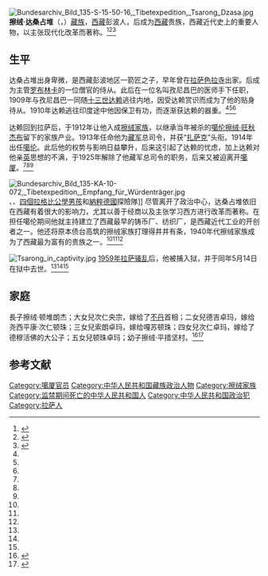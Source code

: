 [[File:Bundesarchiv_Bild_135-S-15-50-16,_Tibetexpedition,_Tsarong_Dzasa.jpg|thumb]]
'''擦绒·达桑占堆'''（{{bo|z=ཚ་རོང་ཟླ་བཟང་དགྲ་འདུལ་|w=tsha rong zla bzang dgra 'dul|t=Tsarong Dazang Dradül}}，{{bd|1888年||1959年|5月14日}}）[[藏族|藏族]]，[[西藏|西藏]]彭波人，后成为[[西藏|西藏]]贵族，西藏近代史上的重要人物，以主张现代化改革而著称。<ref name=shen>{{cite book|title=《1728－1959 西藏的贵族和政府》|author=毕达克|others=沈卫荣、宋黎明译|publisher=中国藏学出版社|year=2008}}</ref><ref name=liao>{{cite journal|title=我是察绒家族的女儿|author=廖东凡、雪康·顿珠卓玛|journal=西藏人文地理|year=2005|issue=1}}</ref><ref name=cha>{{cite book|title=《茶马古道上的西藏故事》|author=孙炯|publisher=云南民族出版社|chapter=札萨擦绒·达桑占堆|url=http://book.sina.com.cn/longbook/1098245693_chamagudao/35.shtml|access-date=2011-11-22|archive-url=https://web.archive.org/web/20140311181734/http://book.sina.com.cn/longbook/1098245693_chamagudao/35.shtml|archive-date=2014-03-11|dead-url=no}}</ref>

==生平==
达桑占堆出身卑微，是西藏彭波地区一箭匠之子，早年曾在[[拉萨|拉萨]][[色拉寺|色拉寺]]出家。后成为主管[[罗布林卡|罗布林卡]]的一位僧官的侍从。此后在一位名叫孜尼昌巴的医师手下任职，1909年与孜尼昌巴一同随[[十三世达赖|十三世达赖]]逃往内地，因受达赖赏识而成为了他的贴身待从。1910年达赖逃往印度途中他因保卫有功，而逐渐获达赖的器重。<ref name=shen/><ref name=liao/><ref name=cha/>

达赖回到拉萨后，于1912年让他入成[[擦绒家族|擦绒家族]]，以继承当年被杀的[[噶伦|噶伦]][[擦绒·旺秋杰布|擦绒·旺秋杰布]]留下的家族产业。1913年任命他为[[藏军|藏军]]总司令，并获“[[扎萨克|扎萨克]]”头衔。1914年出任[[噶伦|噶伦]]。此后他的权势与影响日益攀升，后来这引起了达赖的忧虑，加上达赖对他亲[[英国|英]]思想的不满，于1925年解除了他藏军总司令的职务，后来又被迫离开[[噶厦|噶厦]]。<ref name=shen/><ref name=liao/><ref name=cha/>

[[File:Bundesarchiv_Bild_135-KA-10-072,_Tibetexpedition,_Empfang_für_Würdenträger.jpg|thumb]]、{{link-fr|車仁•晉美|Jigmé Taring}}、[[四個拉格比公學男孩|四個拉格比公學男孩]]和[[納粹德國|納粹德國]]{{le|恩斯特·塞弗爾|Ernst Schäfer}}探險隊]]
尽管离开了政治中心，达桑占堆依旧在西藏有着很大的影响力，尤其以善于经商以及主张学习西方进行改革而著称。在担任噶伦期间他就主持建立了西藏最早的铸币厂、纺织厂，是西藏近代工业的开创者之一。他还将原本债台高筑的擦绒家族打理得井井有条，1940年代擦绒家族成为了西藏最为富有的贵族之一。<ref name=shen/><ref name=liao/><ref name=cha/>

[[File:Tsarong_in_captivity.jpg|thumb]]
[[1959年藏区骚乱|1959年拉萨骚乱]]后，他被捕入狱，并于同年5月14日在狱中去世。<ref name=shen/><ref name=liao/><ref name=cha/>

==家庭==
長子擦绒·顿堆朗杰；大女兒次仁央宗，嫁给了[[不丹|不丹]]首相{{link-en|晋美多吉|Jigme Palden Dorji}}；二女兒德吉卓玛，嫁给尧西平康·次仁顿珠；三女兒索朗卓玛，嫁给嘎苏顿珠；四女兒次仁卓玛，嫁给了德穆活佛的大公子；五女兒顿珠卓玛；幼子擦绒·平措坚村。<ref>{{Cite web |url=http://m.dooland.com/index.php?s=%2Farticle%2Fid%2F703518.html |title=擦绒子弟留学往事 |access-date=2019-09-14 |archive-url=https://web.archive.org/web/20190520040917/http://m.dooland.com/index.php?s=%2Farticle%2Fid%2F703518.html |archive-date=2019-05-20 |dead-url=no }}</ref><ref>{{Cite web |url=http://www.tibetol.cn/html/2014/gjrw_0903/13648.html |title=我是察绒家族的女儿 |access-date=2018-07-15 |archive-url=https://web.archive.org/web/20180716025116/http://www.tibetol.cn/html/2014/gjrw_0903/13648.html |archive-date=2018-07-16 |dead-url=no }}</ref>

== 参考文献 ==
{{Commonscat|Tsarong Dzasa}}
{{reflist}}

[[Category:噶厦官员|Category:噶厦官员]]
[[Category:中华人民共和国藏族政治人物|Category:中华人民共和国藏族政治人物]]
[[Category:擦绒家族|Category:擦绒家族]]
[[Category:监禁期间死亡的中华人民共和国人|Category:监禁期间死亡的中华人民共和国人]]
[[Category:中华人民共和国政治犯|Category:中华人民共和国政治犯]]
[[Category:拉萨人|Category:拉萨人]]